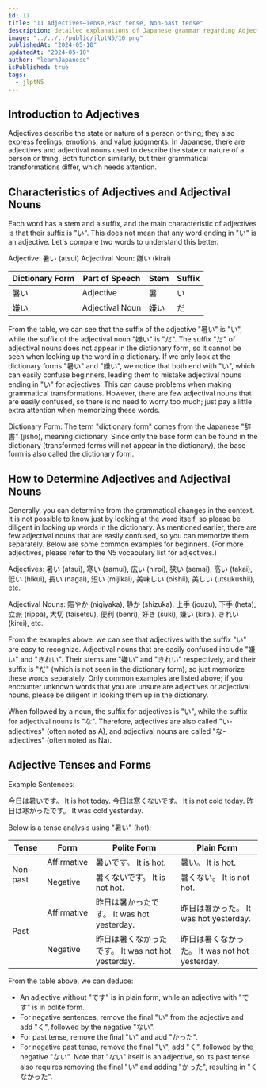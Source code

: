 ```yaml
---
id: 11
title: "11 Adjectives—Tense,Past tense, Non-past tense"
description: detailed explanations of Japanese grammar regarding Adjectives—Tense,Past tense, Non-past tense,learn how to use Adjectives—Tense in Japanese with example.JLPTN5 grammar.
image: "../../../public/jlptN5/10.png"
publishedAt: "2024-05-10"
updatedAt: "2024-05-10"
author: "learnJapanese"
isPublished: true
tags:
  - jlptN5
---
```


## Introduction to Adjectives

Adjectives describe the state or nature of a person or thing; they also express feelings, emotions, and value judgments. In Japanese, there are adjectives and adjectival nouns used to describe the state or nature of a person or thing. Both function similarly, but their grammatical transformations differ, which needs attention.

## Characteristics of Adjectives and Adjectival Nouns

Each word has a stem and a suffix, and the main characteristic of adjectives is that their suffix is "い". This does not mean that any word ending in "い" is an adjective. Let's compare two words to understand this better.

Adjective: 暑い (atsui)
Adjectival Noun: 嫌い (kirai)

<table className="table-auto text-center xl:text-2xlxl md:text-xl text-base  font-bold w-full brightness-130">
  <thead>
    <tr>
      <th>Dictionary Form</th>
      <th>Part of Speech</th>
      <th>Stem</th>
      <th>Suffix</th>
    </tr>
  </thead>
  <tbody className="text-center xl:text-2xl md:text-xl text-base font-bold">
    <tr>
      <td>暑い</td>
      <td>Adjective</td>
      <td>暑</td>
      <td>い</td>
    </tr>
    <tr>
      <td>嫌い</td>
      <td>Adjectival Noun</td>
      <td>嫌い</td>
      <td>だ</td>
    </tr>
  </tbody>
</table>

From the table, we can see that the suffix of the adjective "暑い" is "い", while the suffix of the adjectival noun "嫌い" is "だ". The suffix "だ" of adjectival nouns does not appear in the dictionary form, so it cannot be seen when looking up the word in a dictionary. If we only look at the dictionary forms "暑い" and "嫌い", we notice that both end with "い", which can easily confuse beginners, leading them to mistake adjectival nouns ending in "い" for adjectives. This can cause problems when making grammatical transformations. However, there are few adjectival nouns that are easily confused, so there is no need to worry too much; just pay a little extra attention when memorizing these words.

Dictionary Form: The term "dictionary form" comes from the Japanese "辞書" (jisho), meaning dictionary. Since only the base form can be found in the dictionary (transformed forms will not appear in the dictionary), the base form is also called the dictionary form.

## How to Determine Adjectives and Adjectival Nouns

Generally, you can determine from the grammatical changes in the context. It is not possible to know just by looking at the word itself, so please be diligent in looking up words in the dictionary. As mentioned earlier, there are few adjectival nouns that are easily confused, so you can memorize them separately. Below are some common examples for beginners. (For more adjectives, please refer to the N5 vocabulary list for adjectives.)

Adjectives:
暑い (atsui), 寒い (samui), 広い (hiroi), 狭い (semai), 高い (takai), 低い (hikui), 長い (nagai), 短い (mijikai), 美味しい (oishii), 美しい (utsukushii), etc.

Adjectival Nouns:
賑やか (nigiyaka), 静か (shizuka), 上手 (jouzu), 下手 (heta), 立派 (rippa), 大切 (taisetsu), 便利 (benri), 好き (suki), 嫌い (kirai), きれい (kirei), etc.

From the examples above, we can see that adjectives with the suffix "い" are easy to recognize. Adjectival nouns that are easily confused include "嫌い" and "きれい". Their stems are "嫌い" and "きれい" respectively, and their suffix is "だ" (which is not seen in the dictionary form), so just memorize these words separately. Only common examples are listed above; if you encounter unknown words that you are unsure are adjectives or adjectival nouns, please be diligent in looking them up in the dictionary.

When followed by a noun, the suffix for adjectives is "い", while the suffix for adjectival nouns is "な". Therefore, adjectives are also called "い-adjectives" (often noted as A), and adjectival nouns are called "な-adjectives" (often noted as Na).

## Adjective Tenses and Forms

Example Sentences:

今日は暑いです。
It is hot today.
今日は寒くないです。
It is not cold today.
昨日は寒かったです。
It was cold yesterday.

Below is a tense analysis using "暑い" (hot):

<table className="table-auto text-center xl:text-2xlxl md:text-xl text-base  font-bold w-full brightness-130">
  <thead>
    <tr>
      <th>Tense</th>
      <th>Form</th>
      <th>Polite Form</th>
      <th>Plain Form</th>
    </tr>
  </thead>
  <tbody className="text-center xl:text-2xl md:text-xl text-base font-bold">
    <tr>
      <td rowspan="2">Non-past</td>
      <td>Affirmative</td>
      <td>暑いです。 It is hot.</td>
      <td>暑い。 It is hot.</td>
    </tr>
    <tr>
      <td>Negative</td>
      <td>暑くないです。 It is not hot.</td>
      <td>暑くない。 It is not hot.</td>
    </tr>
    <tr>
      <td rowspan="2">Past</td>
      <td>Affirmative</td>
      <td>昨日は暑かったです。 It was hot yesterday.</td>
      <td>昨日は暑かった。 It was hot yesterday.</td>
    </tr>
    <tr>
      <td>Negative</td>
      <td>昨日は暑くなかったです。 It was not hot yesterday.</td>
      <td>昨日は暑くなかった。 It was not hot yesterday.</td>
    </tr>
  </tbody>
</table>

From the table above, we can deduce:

- An adjective without "です" is in plain form, while an adjective with "です" is in polite form.
- For negative sentences, remove the final "い" from the adjective and add "く", followed by the negative "ない".
- For past tense, remove the final "い" and add "かった".
- For negative past tense, remove the final "い", add "く", followed by the negative "ない". Note that "ない" itself is an adjective, so its past tense also requires removing the final "い" and adding "かった", resulting in "くなかった".
